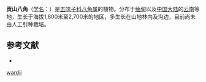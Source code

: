 {{Speciesbox
| status = 
| status_system = 
| image =
| taxon = Illicium wardii
| authority =[[A.C.Sm.|A.C.Sm.]], 1947
}}

'''贡山八角'''（[[学名|学名]]：{{lang|la|''Illicium wardii''}}）是[[五味子科|五味子科]][[八角属|八角属]]的植物。分布于[[缅甸|缅甸]]以及[[中国大陆|中国大陆]]的[[云南|云南]]等地，生长于海拔1,800米至2,700米的地区，多生长在山地林内及沟边，目前尚未由人工引种栽培。

== 参考文献 ==
<div class="references-small">
* {{cite web| url =http://www.bioinfo.cn/db05/KmzwSpecies.php?action=view&id=11402| title =贡山八角| work =《中国高等植物数据库全库》| publisher =中国科学院微生物研究所| author =昆明植物研究所| accessdate =2009-02-24| deadurl =yes| archiveurl =https://web.archive.org/web/20160305021522/http://www.bioinfo.cn/db05/KmzwSpecies.php?action=view&id=11402| archivedate =2016-03-05}}
</div>
{{Taxonbar|from=Q15227583}}

[[Category:八角属|wardii]]


{{植物小作品}}
